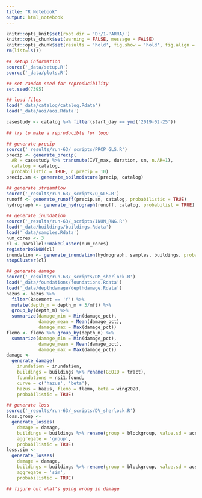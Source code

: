 ```yaml
---
title: "R Notebook"
output: html_notebook
---
```


```r
knitr::opts_knit$set(root.dir = 'D:/1-PARRA/')
knitr::opts_chunk$set(warning = FALSE, message = FALSE) 
knitr::opts_chunk$set(results = 'hold', fig.show = 'hold', fig.align = 'center')
rm(list=ls())

```

```r
## setup information
source('_data/setup.R')
source('_data/plots.R')

## set random seed for reproducibility
set.seed(7395)

## load files
load('_data/catalog/catalog.Rdata')
load('_data/aoi/aoi.Rdata')

```

```r
casestudy <- catalog %>% filter(start_day == ymd('2019-02-25'))

```

```r
## try to make a reproducible for loop

## generate precip
source('_results/run-63/_scripts/PRCP_GLS.R')
precip <- generate_precip(
  AR = casestudy %>% transmute(IVT_max, duration, sm, n.AR=1), 
  catalog = catalog, 
  probabilistic = TRUE, n.precip = 10)
precip.sm <- generate_soilmoisture(precip, catalog)

## generate streamflow
source('_results/run-63/_scripts/Q_GLS.R')
runoff <- generate_runoff(precip.sm, catalog, probabilistic = TRUE)
hydrograph <- generate_hydrograph(runoff, catalog, probabilist = TRUE)

## generate inundation
source('_results/run-63/_scripts/INUN_RNG.R')
load('_data/buildings/buildings.Rdata')
load('_data/samples.Rdata') 
num_cores <- 3
cl <- parallel::makeCluster(num_cores)
registerDoSNOW(cl)
inundation <- generate_inundation(hydrograph, samples, buildings, probabilistic = TRUE)
stopCluster(cl)

## generate damage
source('_results/run-63/_scripts/DM_sherlock.R')
load('_data/foundations/foundations.Rdata')
load('_data/depthdamage/depthdamage.Rdata')
hazus <- hazus %>%
  filter(Basement == 'Y') %>%
  mutate(depth_m = depth_m + 3/mft) %>%
  group_by(depth_m) %>%
  summarize(damage_min = Min(damage_pct),
            damage_mean = Mean(damage_pct),
            damage_max = Max(damage_pct))
flemo <- flemo %>% group_by(depth_m) %>%
  summarize(damage_min = Min(damage_pct), 
            damage_mean = Mean(damage_pct), 
            damage_max = Max(damage_pct))
damage <- 
  generate_damage(
    inundation = inundation,
    buildings = buildings %>% rename(GEOID = tract),
    foundations = nsi1.found,
    curve = c('hazus', 'beta'),
    hazus = hazus, flemo = flemo, beta = wing2020,
    probabilistic = TRUE)

## generate loss
source('_results/run-63/_scripts/DV_sherlock.R')
loss.group <- 
  generate_losses(
    damage = damage,
    buildings = buildings %>% rename(group = blockgroup, value.sd = acs.sd),
    aggregate = 'group',
    probabilistic = TRUE)
loss.sim <- 
  generate_losses(
    damage = damage,
    buildings = buildings %>% rename(group = blockgroup, value.sd = acs.sd),
    aggregate = 'sim',
    probabilistic = TRUE)

```

```r
## figure out what's going wrong in damage


```

